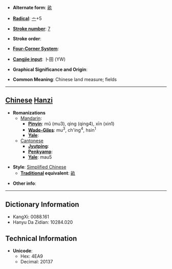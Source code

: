* '''Alternate form''': [[畝]]

* '''[[Wiktionary:Chinese radical index| Radical]]''': [[Wiktionary:Chinese radical index 亠|亠]]+5

* '''[[Wiktionary:Chinese total strokes index|Stroke number]]''': [[Wiktionary:Chinese total strokes index 7|7]]

* '''Stroke order''': 

* '''[[Wiktionary:Chinese four corner index|Four-Corner System]]''': 

* '''[[Wiktionary:Chinese Cangjie index|Cangjie input]]''': 卜田 (YW)

* '''Graphical Significance and Origin''': 

* '''Common Meaning''': Chinese land measure; fields

----

== [[Chinese]] [[Hanzi]] ==

* '''Romanizations'''
** [[Mandarin]]:
*** '''[[Pinyin]]''': mǔ (mu3), qìng (qing4), xīn (xin1)
*** '''[[Wade-Giles]]''': mu<sup>3</sup>, ch'ing<sup>4</sup>, hsin<sup>1</sup>
*** '''[[Yale]]''': 
**[[Cantonese]]
***'''[[Jyutping]]''':
***'''[[Penkyamp]]''': 
***'''[[Yale]]''': mau5

* '''Style''': [[Simplified Chinese]] 
** '''[[Traditional Chinese|Traditional]] equivalent''': [[畝]]

* '''Other info''': 

----

== Dictionary Information ==

* KangXi: 0088.161
* Hanyu Da Zidian: 10284.020

== Technical Information ==

* '''Unicode''':
** Hex: 4EA9
** Decimal: 20137